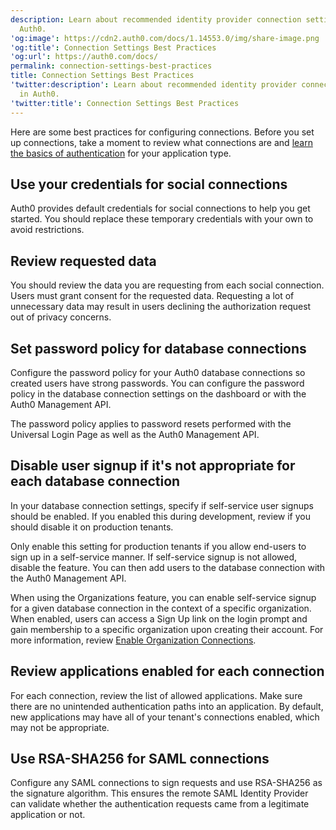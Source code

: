 ```yaml
---
description: Learn about recommended identity provider connection settings in
  Auth0.
'og:image': https://cdn2.auth0.com/docs/1.14553.0/img/share-image.png
'og:title': Connection Settings Best Practices
'og:url': https://auth0.com/docs/
permalink: connection-settings-best-practices
title: Connection Settings Best Practices
'twitter:description': Learn about recommended identity provider connection settings
  in Auth0.
'twitter:title': Connection Settings Best Practices
---
```

Here are some best practices for configuring connections. Before you set up connections, take a moment to review what connections are and [learn the basics of authentication](/docs/authenticate) for your application type.

## Use your credentials for social connections

Auth0 provides default credentials for social connections to help you get started. You should replace these temporary credentials with your own to avoid restrictions.

## Review requested data

You should review the data you are requesting from each social connection. Users must grant consent for the requested data. Requesting a lot of unnecessary data may result in users declining the authorization request out of privacy concerns.

## Set password policy for database connections

Configure the password policy for your Auth0 database connections so created users have strong passwords. You can configure the password policy in the database connection settings on the dashboard or with the Auth0 <Tooltip tip="Management API: A product to allow customers to perform administrative tasks." cta="View Glossary" href="/docs/glossary?term=Management+API">Management API</Tooltip>.

The password policy applies to password resets performed with the <Tooltip tip="Universal Login: Your application redirects to Universal Login, hosted on Auth0's Authorization Server, to verify a user's identity." cta="View Glossary" href="/docs/glossary?term=Universal+Login">Universal Login</Tooltip> Page as well as the Auth0 Management API.

## Disable user signup if it's not appropriate for each database connection

In your database connection settings, specify if self-service user signups should be enabled. If you enabled this during development, review if you should disable it on production tenants.

Only enable this setting for production tenants if you allow end-users to sign up in a self-service manner. If self-service signup is not allowed, disable the feature. You can then add users to the database connection with the Auth0 Management API.

When using the Organizations feature, you can enable self-service signup for a given database connection in the context of a specific organization. When enabled, users can access a Sign Up link on the login prompt and gain membership to a specific organization upon creating their account. For more information, review [Enable Organization Connections](/docs/manage-users/organizations/configure-organizations/enable-connections).

## Review applications enabled for each connection

For each connection, review the list of allowed applications. Make sure there are no unintended authentication paths into an application. By default, new applications may have all of your tenant's connections enabled, which may not be appropriate.

## Use RSA-SHA256 for SAML connections

Configure any <Tooltip tip="Security Assertion Markup Language (SAML): Standardized protocol allowing two parties to exchange authentication information without a password." cta="View Glossary" href="/docs/glossary?term=SAML">SAML</Tooltip> connections to sign requests and use RSA-SHA256 as the signature algorithm. This ensures the remote SAML <Tooltip tip="Identity Provider (IdP): Service that stores and manages digital identities." cta="View Glossary" href="/docs/glossary?term=Identity+Provider">Identity Provider</Tooltip> can validate whether the authentication requests came from a legitimate application or not.